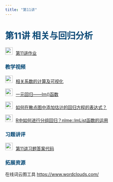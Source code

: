 ```yaml
---
title: "第11讲"
---
```


<h1 style="color: #044875;"> 第11讲 相关与回归分析 </h1>

<img src="img/link.png"  style="width: 24px; height: 24px;margin-right: 10px">[第11讲作业](https://lizongzhang.github.io/stat/R11ex.html)

<h3 style="color: #044875;"> 教学视频 </h3>

<img src="img/video.png"  style="width: 24px; height: 24px;margin-right: 10px">[相关系数的计算及可视化](https://www.bilibili.com/video/BV1or4y1s7DN/)
  
<img src="img/video.png"  style="width: 24px; height: 24px;margin-right: 10px">[一元回归——lm()函数](https://www.bilibili.com/video/BV1zg411o7Kp)
  
<img src="img/video.png"  style="width: 24px; height: 24px;margin-right: 10px">[如何在散点图中添加估计的回归方程的表达式？](https://www.bilibili.com/video/BV1u841147DK)
        
<img src="img/video.png"  style="width: 24px; height: 24px;margin-right: 10px">[R中如何进行分组回归？nlme::lmList函数的运用](https://www.bilibili.com/video/BV1MP411n7Gd/)

<h3 style="color: #044875;"> 习题讲评 </h3>

<img src="img/link.png"  style="width: 24px; height: 24px;margin-right: 10px">[第11讲习题答案代码](https://lizongzhang.github.io/stat/solution11.html)

<h3 style="color: #044875;"> 拓展资源 </h3>

在线词云图工具 <https://www.wordclouds.com/>
